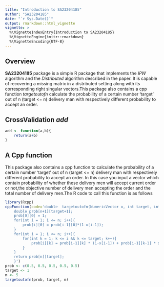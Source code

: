 ```yaml
---
title: "Introduction to SA23204185"
author: "SA23204185"
date: "`r Sys.Date()`"
output: rmarkdown::html_vignette
vignette: >
  %\VignetteIndexEntry{Introduction to SA23204185}
  %\VignetteEngine{knitr::rmarkdown}
  %\VignetteEncoding{UTF-8}
---
```


## Overview

__SA23204185__  package is a simple R package that implements the _IPW_ algorithm and the _Distributed_ algorithm described in the paper. It is capable of recovering a missing matrix in a distributed setting along with its corresponding right singular vectors.This package also contains a cpp function _targetoutofn_   calculate the  probability of  a certain number 'target' out of n (target <= n) delivery man with respectively different probability to accept an order.



## CrossValidation  _add_

```r
add <- function(a,b){
    return(a+b)
}

```

## A Cpp function 

  This package also contains a cpp function to calculate the  probability of  a certain number 'target' out of n (target <= n) delivery man with respectively different probability to accept an order.
  In this case you input a  vector which contain probability of whether these delivery men will accept current order or not,the objective number of delivery men accepting the order and the total number of delivery men.The R code to call this function is as follows

```r
library(Rcpp)
cppFunction(code='double  targetoutofn(NumericVector x, int target, int n) {
    double prob[n+1][target+1];
    prob[0][0] = 1;
    for(int i = 1; i <= n; i++){
        prob[i][0] = prob[i-1][0]*(1-x[i-1]);
    }
    for(int i = 1; i <= n; i++){
        for(int k = 1; k <= i && k <= target; k++){
            prob[i][k] = prob[i-1][k] * (1-x[i-1]) + prob[i-1][k-1] * x[i-1];
        }
    }
    return prob[n][target];
    }')
prob <- c(0.5, 0.5, 0.5, 0.5, 0.5)
target <- 1
n <- 5
targetoutofn(prob, target, n)
```

